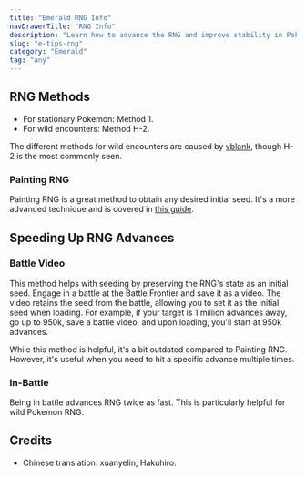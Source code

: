 ```yaml
---
title: "Emerald RNG Info"
navDrawerTitle: "RNG Info"
description: "Learn how to advance the RNG and improve stability in Pokemon Emerald for consistent results."
slug: "e-tips-rng"
category: "Emerald"
tag: "any"
---
```


## RNG Methods

- For stationary Pokemon: Method 1.
- For wild encounters: Method H-2.

The different methods for wild encounters are caused by [vblank](/gba-vblank), though H-2 is the most commonly seen.

### Painting RNG

Painting RNG is a great method to obtain any desired initial seed. It's a more advanced technique and is covered in [this guide](/emerald-painting-rng).

## Speeding Up RNG Advances

### Battle Video

This method helps with seeding by preserving the RNG's state as an initial seed. Engage in a battle at the Battle Frontier and save it as a video. The video retains the seed from the battle, allowing you to set it as the initial seed when loading. For example, if your target is 1 million advances away, go up to 950k, save a battle video, and upon loading, you'll start at 950k advances.

While this method is helpful, it's a bit outdated compared to Painting RNG. However, it's useful when you need to hit a specific advance multiple times.

### In-Battle

Being in battle advances RNG twice as fast. This is particularly helpful for wild Pokemon RNG.

## Credits

- Chinese translation: xuanyelin, Hakuhiro.
